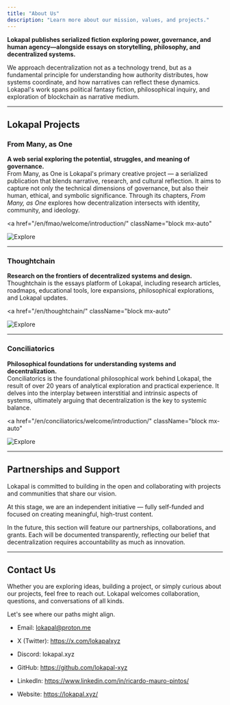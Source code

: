 ```yaml
---
title: "About Us"
description: "Learn more about our mission, values, and projects."
---
```


**Lokapal publishes serialized fiction exploring power, governance, and human agency—alongside essays on storytelling, philosophy, and decentralized systems.**

We approach decentralization not as a technology trend, but as a fundamental principle for understanding how authority distributes, how systems coordinate, and how narratives can reflect these dynamics. Lokapal's work spans political fantasy fiction, philosophical inquiry, and exploration of blockchain as narrative medium.

---

## Lokapal Projects

### From Many, as One  
**A web serial exploring the potential, struggles, and meaning of governance.**  
From Many, as One is Lokapal's primary creative project — a serialized publication that blends narrative, research, and cultural reflection. It aims to capture not only the technical dimensions of governance, but also their human, ethical, and symbolic significance. Through its chapters, *From Many, as One* explores how decentralization intersects with identity, community, and ideology.

<a 
  href="/en/fmao/welcome/introduction/" 
  className="block mx-auto"
>
  <Image 
    src="/images/explore-fmao.png" 
    alt="Explore"
    width={1580}
    height={140}
    className="mx-auto animate-in fade-in cursor-pointer transition-all duration-300 hover:shadow-lg hover:translate-y-1"
  />
</a>

---

### Thoughtchain
**Research on the frontiers of decentralized systems and design.**  
Thoughtchain is the essays platform of Lokapal, including research articles, roadmaps, educational tools, lore expansions, philosophical explorations, and Lokapal updates.

<a 
  href="/en/thoughtchain/" 
  className="block mx-auto"
>
  <Image 
    src="/images/explore-thoughtchain.png" 
    alt="Explore"
    width={1580}
    height={140}
    className="mx-auto animate-in fade-in cursor-pointer transition-all duration-300 hover:shadow-lg hover:translate-y-1"
  />
</a>

---

### Conciliatorics  
**Philosophical foundations for understanding systems and decentralization.**  
Conciliatorics is the foundational philosophical work behind Lokapal, the result of over 20 years of analytical exploration and practical experience. It delves into the interplay between interstitial and intrinsic aspects of systems, ultimately arguing that decentralization is the key to systemic balance.

<a 
  href="/en/conciliatorics/welcome/introduction/" 
  className="block mx-auto"
>
  <Image 
    src="/images/explore-conciliatorics.png" 
    alt="Explore"
    width={1580}
    height={140}
    className="mx-auto animate-in fade-in cursor-pointer transition-all duration-300 hover:shadow-lg hover:translate-y-1"
  />
</a>

---

## Partnerships and Support

Lokapal is committed to building in the open and collaborating with projects and communities that share our vision.  

At this stage, we are an independent initiative — fully self-funded and focused on creating meaningful, high-trust content.  

In the future, this section will feature our partnerships, collaborations, and grants. Each will be documented transparently, reflecting our belief that decentralization requires accountability as much as innovation.  

---

## Contact Us

Whether you are exploring ideas, building a project, or simply curious about our projects, feel free to reach out. Lokapal welcomes collaboration, questions, and conversations of all kinds.

Let's see where our paths might align.

- Email: lokapal@proton.me

- X (Twitter): https://x.com/lokapalxyz

- Discord: lokapal.xyz

- GitHub: https://github.com/lokapal-xyz

- LinkedIn: https://www.linkedin.com/in/ricardo-mauro-pintos/

- Website: https://lokapal.xyz/
